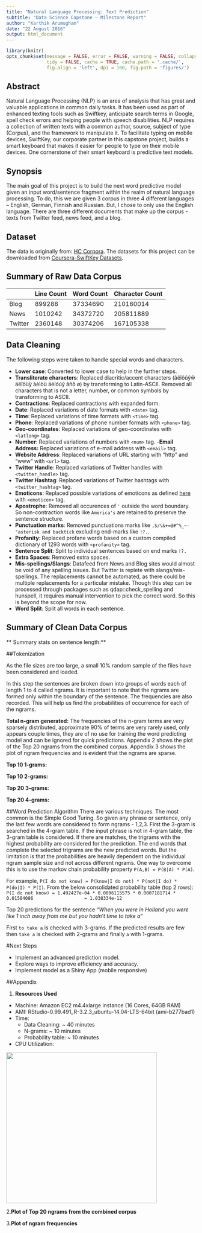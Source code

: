 ```yaml
---
title: "Natural Language Processing: Text Prediction"
subtitle: "Data Science Capstone – Milestone Report"
author: "Karthik Arumugham"
date: "22 August 2016"
output: html_document
---
```


```r
library(knitr)
opts_chunk$set(message = FALSE, error = FALSE, warning = FALSE, collapse = TRUE,
               tidy = FALSE, cache = TRUE, cache.path = '.cache/', 
               fig.align = 'left', dpi = 100, fig.path = 'figures/')
```

## Abstract
Natural Language Processing (NLP) is an area of analysis that has great and valuable applications in common daily tasks. It has been used as part of enhanced texting tools such as Swiftkey, anticipate search terms in Google, spell check errors and helping people with speech disabilities. NLP requires a collection of written texts with a common author, source, subject of type (Corpus), and the framework to manipulate it. To facilitate typing on mobile devices, SwiftKey, our corporate partner in this capstone project, builds a smart keyboard that makes it easier for people to type on their mobile devices. One cornerstone of their smart keyboard is predictive text models.

## Synopsis
The main goal of this project is to build the next word predictive model given an input word/sentence fragment within the realm of natural language processing. To do, this we are given 3 corpus in three 4 different languages – English, German, Finnish and Russian. But, I chose to only use the English language. There are three different documents that make up the corpus - texts from Twitter feed, news feed, and a blog. 

## Dataset
The data is originally from: [HC Corpora](http://www.corpora.heliohost.org). The datasets for this project can be downloaded from [Coursera-SwiftKey Datasets](https://d396qusza40orc.cloudfront.net/dsscapstone/dataset/Coursera-SwiftKey.zip).

## Summary of Raw Data Corpus

|       | Line Count | Word Count | Character Count |
--------|------------|------------|-----------------|
Blog    |     899288 |   37334690 |       210160014 |
News    |    1010242 |   34372720 |       205811889 |
Twitter |    2360148 |   30374206 |       167105338 |

## Data Cleaning

The following steps were taken to handle special words and characters.

- **Lower case**: Converted to lower case to help in the further steps.
- **Transliterate characters**: Replaced diacritic/accent characters (âêîôûŷŵ äëïöüÿ àèìòù áéíóúý ãñõ ø) by transforming to Latin-ASCII. Removed all characters that is not a letter, number, or common symbols by transforming to ASCII.
- **Contractions**: Replaced contractions with expanded form.
- **Date**: Replaced variations of date formats with `<date>` tag.
- **Time**: Replaced variations of time formats with `<time>` tag.
- **Phone**: Replaced variations of phone number formats with `<phone>` tag.
- **Geo-coordinates**: Replaced variations of geo-coordinates with `<latlong>` tag.
- **Number**: Replaced variations of numbers with `<num>` tag.
-**Email Address:** Replaced variations of e-mail address with `<email>` tag.
- **Website Address**: Replaced variations of URL starting with "http" and "www" with `<url>` tag.
- **Twitter Handle**: Replaced variations of Twitter handles with `<twitter_handle>` tag.
- **Twitter Hashtag**: Replaced variations of Twitter hashtags with `<twitter_hashtag>` tag.
- **Emoticons**: Replaced possible variations of emoticons as defined [here](http://en.wikipedia.org/wiki/List_of_emoticons) with `<emoticon>` tag.
- **Apostrophe**: Removed all occurences of `'` outside the word boundary. So non-contraction words like `America's` are retained to preserve the sentence structure.
- **Punctuation marks**: Removed punctuations marks like `,$/\&+=@#^%_~-"asterisk and backtick` excluding end-marks like `!?.`.
- **Profanity**: Replaced profane words based on a custom compiled dictionary of 1293 words with `<profanity>` tag.
- **Sentence Split**: Split to individual sentences based on end marks `!?.`
- **Extra Spaces**: Removed extra spaces.
- **Mis-spellings/Slangs**: Datafeed from News and Blog sites would almost be void of any spelling issues. But Twitter is replete with slangs/mis-spellings. The replacements cannot be automated, as there could be multiple replacements for a particular mistake. Though this step can be processed through packages such as qdap::check_spelling and hunspell, it requires manual intervention to pick the correct word. So this is beyond the scope for now.
- **Word Split**: Split all words in each sentence.




## Summary of Clean Data Corpus


** Summary stats on sentence length:**





##Tokenization

As the file sizes are too large, a small 10% random sample of the files have been considered and loaded.

In this step the sentences are broken down into groups of words each of length 1 to 4 called ngrams. It is important to note that the ngrams are formed only within the boundary of the sentence. The frequencies are also recorded. This will help us find the probabilities of occurrence for each of the ngrams.

**Total n-gram generated:**
The frequencies of the n-gram terms are very sparsely distributed, approximate 90% of terms are very rarely used, only appears couple times, they are of no use for training the word predicting model and can be ignored for quick predictions. Appendix 2 shows the plot of the Top 20 ngrams from the combined corpus. Appendix 3 shows the plot of ngram frequencies and is evident that the ngrams are sparse.


**Top 10 1-grams:**


**Top 10 2-grams:**


**Top 20 3-grams:**


**Top 20 4-grams:**


##Word Prediction Algorithm
There are various techniques. The most common is the Simple Good Turing. So given any phrase or sentence, only the last few words are considered to form ngrams - 1,2,3. First the 3-gram is searched in the 4-gram table. If the input phrase is not in 4-gram table, the 3-gram table is considered. If there are matches, the trigrams with the highest probability are considered for the prediction. The end words that complete the selected trigrams are the new predicted words. But the limitation is that the probabilities are heavily dependent on the individual ngram sample size and not across different ngrams. One way to overcome this is to use the markov chain probability property `P(A,B) = P(B|A) * P(A)`.

For example, `P(I do not know) = P(know|I do not) * P(not|I do) * P(do|I) * P(I)`. From the below consolidated probability table (top 2 rows):
`P(I do not know) = 1.492427e-04 * 0.0006115575 * 0.0007181714 * 0.01584086
                  = 1.038334e-12`



Top 20 predictions for the sentence _"When you were in Holland you were like 1 inch away from me but you hadn't time to take a"_

First `to take a` is checked with 3-grams. If the predicted results are few then `take a` is checked with 2-grams and finally `a` with 1-grams.

#Next Steps

* Implement an advanced prediction model.
* Explore ways to improve efficiency and accuracy.
* Implement model as a Shiny App (mobile responsive)

##Appendix

1. **Resources Used**
- Machine: Amazon EC2 m4.4xlarge instance (16 Cores, 64GB RAM)
- AMI: RStudio-0.99.491_R-3.2.3_ubuntu-14.04-LTS-64bit (ami-b277bad1)
- Time:
    - Data Cleaning: ~ 40 minutes
    - N-grams: ~ 10 minutes
    - Probability table: ~ 10 minutes
- CPU Utilization:

<img src="aws.png" height="400px" width="400px"/>

2.**Plot of Top 20 ngrams from the combined corpus**


3.**Plot of ngram frequencies**
